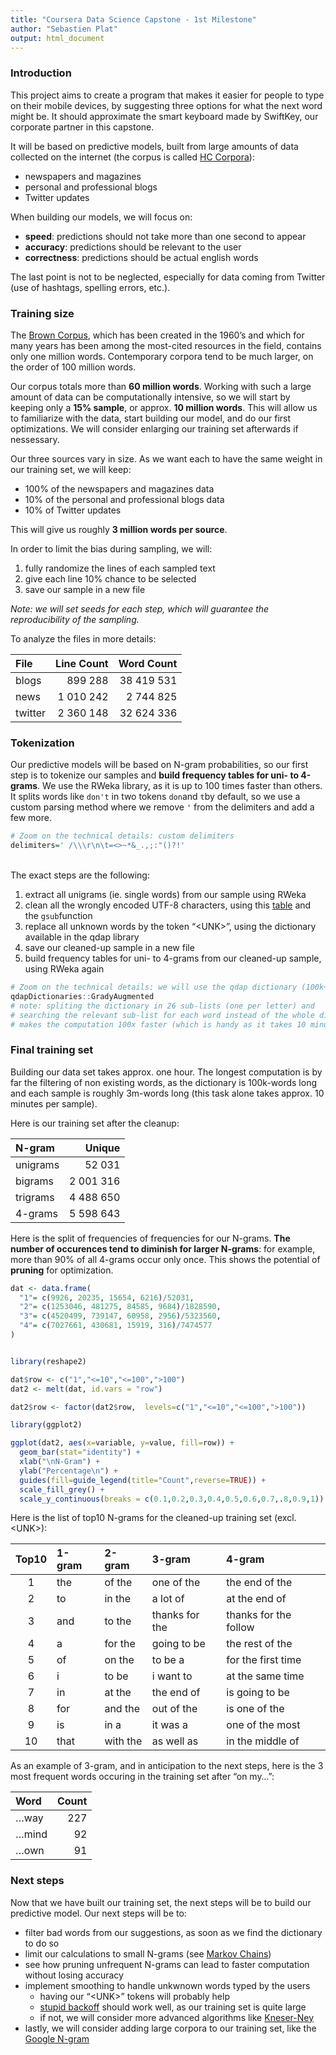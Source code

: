 ```yaml
---
title: "Coursera Data Science Capstone - 1st Milestone"
author: "Sebastien Plat"
output: html_document
---
```


### Introduction

This project aims to create a program that makes it easier for people to type on their mobile devices, by suggesting three options for what the next word might be. It should approximate the smart keyboard made by SwiftKey, our corporate partner in this capstone. 

It will be based on predictive models, built from large amounts of data collected on the internet (the corpus is called [HC Corpora](http://www.corpora.heliohost.org/)):

+ newspapers and magazines
+ personal and professional blogs
+ Twitter updates

When building our models, we will focus on:

+ **speed**: predictions should not take more than one second to appear
+ **accuracy**: predictions should be relevant to the user
+ **correctness**: predictions should be actual english words

The last point is not to be neglected, especially for data coming from Twitter (use of hashtags, spelling errors, etc.).


### Training size

The [Brown Corpus](https://en.wikipedia.org/wiki/Brown_Corpus), which has been created in the 1960's and which for many years has been among the most-cited resources in the field, contains only one million words. Contemporary corpora tend to be much larger, on the order of 100 million words.

Our corpus totals more than **60 million words**. Working with such a large amount of data can be computationally intensive, so we will start by keeping only a **15% sample**, or approx. **10 million words**. This will allow us to familiarize with the data, start building our model, and do our first optimizations. We will consider enlarging our training set afterwards if nessessary.

Our three sources vary in size. As we want each to have the same weight in our training set, we will keep:

+ 100% of the newspapers and magazines data
+ 10% of the personal and professional blogs data
+ 10% of Twitter updates

This will give us roughly **3 million words per source**.

In order to limit the bias during sampling, we will:

1. fully randomize the lines of each sampled text
2. give each line 10% chance to be selected
3. save our sample in a new file

*Note: we will set seeds for each step, which will guarantee the reproducibility of the sampling.*

To analyze the files in more details:

| File | Line Count  | Word Count |
|:-------|--------------:|--------------:|
| blogs   |     899 288  |    38 419 531 |
| news    |   1 010 242  |     2 744 825 |  
| twitter |   2 360 148  |    32 624 336 | 



### Tokenization

Our predictive models will be based on N-gram probabilities, so our first step is to tokenize our samples and **build frequency tables for uni- to 4-grams**. We use the RWeka library, as it is up to 100 times faster than others. It splits words like `don't` in two tokens `don`and `t`by default, so we use a custom parsing  method where we remove `'` from the delimiters and add a few more. 

```r
# Zoom on the technical details: custom delimiters
delimiters=' /\\\r\n\t=<>~*&_.,;:"()?!'
```

<br/>
The exact steps are the following:

1. extract all unigrams (ie. single words) from our sample using RWeka
2. clean all the wrongly encoded UTF-8 characters, using this [table](http://www.i18nqa.com/debug/utf8-debug.html) and the `gsub`function
3. replace all unknown words by the token "&lt;UNK&gt;", using the dictionary available in the qdap library
4. save our cleaned-up sample in a new file
5. build frequency tables for uni- to 4-grams from our cleaned-up sample, using RWeka again

```r
# Zoom on the technical details: we will use the qdap dictionary (100k+ words)
qdapDictionaries::GradyAugmented
# note: spliting the dictionary in 26 sub-lists (one per letter) and 
# searching the relevant sub-list for each word instead of the whole dictionary
# makes the computation 100x faster (which is handy as it takes 10 minutes when optimized)
```


### Final training set

Building our data set takes approx. one hour. The longest computation is by far the filtering of non existing words, as the dictionary is 100k-words long and each sample is roughly 3m-words long (this task alone takes approx. 10 minutes per sample).

Here is our training set after the cleanup:

| N-gram | Unique  | 
|:-------|--------------:|
| unigrams |     52 031  | 
| bigrams  |  2 001 316  |  
| trigrams |  4 488 650  | 
| 4-grams  |  5 598 643  | 


Here is the split of frequencies of frequencies for our N-grams. **The number of occurences tend to diminish for larger N-grams**: for example, more than 90% of all 4-grams occur only once. This shows the potential of **pruning** for optimization. 

```r
dat <- data.frame(
  "1"= c(9926, 20235, 15654, 6216)/52031, 
  "2"= c(1253046, 481275, 84585, 9684)/1828590,
  "3"= c(4520499, 739147, 60958, 2956)/5323560,
  "4"= c(7027661, 430681, 15919, 316)/7474577
)


library(reshape2)

dat$row <- c("1","<=10","<=100",">100")
dat2 <- melt(dat, id.vars = "row")

dat2$row <- factor(dat2$row,  levels=c("1","<=10","<=100",">100"))

library(ggplot2)

ggplot(dat2, aes(x=variable, y=value, fill=row)) + 
  geom_bar(stat="identity") +
  xlab("\nN-Gram") +
  ylab("Percentage\n") +
  guides(fill=guide_legend(title="Count",reverse=TRUE)) +
  scale_fill_grey() +
  scale_y_continuous(breaks = c(0.1,0.2,0.3,0.4,0.5,0.6,0.7,.8,0.9,1))
```



Here is the list of top10 N-grams for the cleaned-up training set (excl. &lt;UNK&gt;):

| Top10 | 1-gram | 2-gram   | 3-gram | 4-gram |
|:-----:|:-------|:---------|:-------|:-------|
|     1 |    the |   of the |      one of the |         the end of the |
|     2 |     to |   in the |        a lot of |          at the end of |
|     3 |    and |   to the |  thanks for the |  thanks for the follow |
|     4 |      a |  for the |     going to be |        the rest of the |
|     5 |     of |   on the |         to be a |     for the first time |
|     6 |      i |    to be |       i want to |       at the same time |
|     7 |     in |   at the |      the end of |         is going to be |
|     8 |    for |  and the |      out of the |          is one of the |
|     9 |     is |     in a |        it was a |        one of the most |
|    10 |   that | with the |      as well as |       in the middle of |


As an example of 3-gram, and in anticipation to the next steps, here is the 3 most frequent words occuring in the training set after "on my...":

| Word | Count | 
|:-------|-----:|
| ...way  |  227 | 
| ...mind |   92 |  
| ...own  |   91 | 


### Next steps

Now that we have built our training set, the next steps will be to build our predictive model. Our next steps will be to:

+ filter bad words from our suggestions, as soon as we find the dictionary to do so
+ limit our calculations to small N-grams (see [Markov Chains](https://en.wikipedia.org/wiki/Markov_chain))
+ see how pruning unfrequent N-grams can lead to faster computation without losing accuracy
+ implement smoothing to handle unkwnown words typed by the users
  + having our "&lt;UNK&gt;" tokens will probably help
  + [stupid backoff](http://www.aclweb.org/anthology/D07-1090.pdf) should work well, as our training set is quite large
  + if not, we will consider more advanced algorithms like [Kneser-Ney](https://en.wikipedia.org/wiki/Kneser%E2%80%93Ney_smoothing)
+ lastly, we will consider adding large corpora to our training set, like the [Google N-gram](http://storage.googleapis.com/books/ngrams/books/datasetsv2.html)